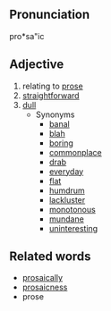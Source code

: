 ==Pronunciation==
pro*sa"ic

==Adjective==
# relating to [[prose]]
# [[straightforward]]
# [[dull]]
#* Synonyms
#** [[banal]]
#** [[blah]]
#** [[boring]]
#** [[commonplace]]
#** [[drab]]
#** [[everyday]]
#** [[flat]]
#** [[humdrum]]
#** [[lackluster]]
#** [[monotonous]]
#** [[mundane]]
#** [[uninteresting]]

==Related words==
* [[prosaically]]
* [[prosaicness]]
* prose